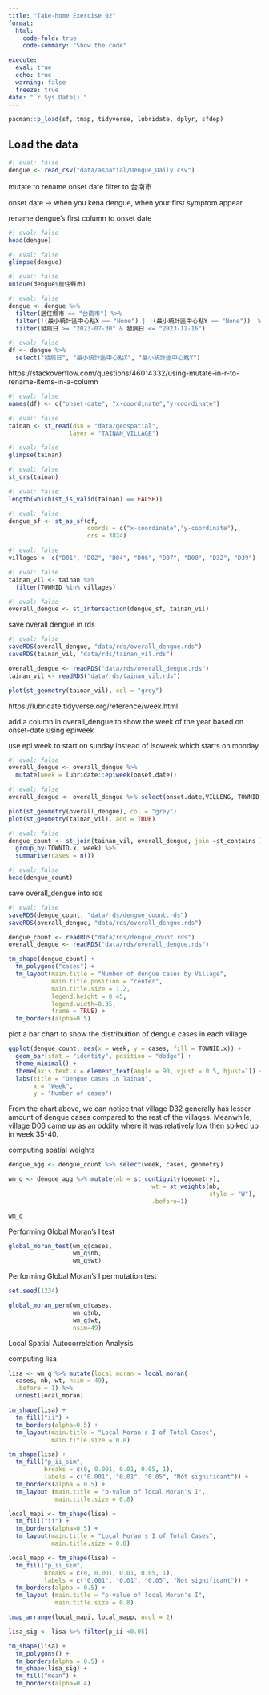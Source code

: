 ```yaml
---
title: "Take-home Exercise 02"
format:
  html:
    code-fold: true
    code-summary: "Show the code"

execute: 
  eval: true
  echo: true
  warning: false
  freeze: true
date: "`r Sys.Date()`"
---
```


```r
pacman::p_load(sf, tmap, tidyverse, lubridate, dplyr, sfdep)
```

## Load the data

```r
#| eval: false
dengue <- read_csv("data/aspatial/Dengue_Daily.csv")
```

mutate to rename onset date filter to 台南市

onset date -\> when you kena dengue, when your first symptom appear

rename dengue's first column to onset date

```r
#| eval: false
head(dengue)
```

```r
#| eval: false
glimpse(dengue)
```

```r
#| eval: false
unique(dengue$居住縣市)

```

```r
#| eval: false
dengue <- dengue %>%
  filter(居住縣市 == "台南市") %>%
  filter(!(最小統計區中心點X == "None") | !(最小統計區中心點Y == "None"))  %>% 
  filter(發病日 >= "2023-07-30" & 發病日 <= "2023-12-16")
```

```r
#| eval: false
df <- dengue %>%
  select("發病日", "最小統計區中心點X", "最小統計區中心點Y")
```

https://stackoverflow.com/questions/46014332/using-mutate-in-r-to-rename-items-in-a-column

```r
#| eval: false
names(df) <- c("onset-date", "x-coordinate","y-coordinate")
```

```r
#| eval: false
tainan <- st_read(dsn = "data/geospatial", 
                 layer = "TAINAN_VILLAGE")
```

```r
#| eval: false
glimpse(tainan)
```

```r
#| eval: false
st_crs(tainan)
```

```r
#| eval: false
length(which(st_is_valid(tainan) == FALSE))
```

```r
#| eval: false
dengue_sf <- st_as_sf(df, 
                      coords = c("x-coordinate","y-coordinate"),
                      crs = 3824)
```

```r
#| eval: false
villages <- c("D01", "D02", "D04", "D06", "D07", "D08", "D32", "D39")
```

```r
#| eval: false
tainan_vil <- tainan %>%
  filter(TOWNID %in% villages)
```


```r
#| eval: false
overall_dengue <- st_intersection(dengue_sf, tainan_vil)
```

save overall dengue in rds

```r
#| eval: false
saveRDS(overall_dengue, "data/rds/overall_dengue.rds")
saveRDS(tainan_vil, "data/rds/tainan_vil.rds")
```

```r
overall_dengue <- readRDS("data/rds/overall_dengue.rds")
tainan_vil <- readRDS("data/rds/tainan_vil.rds")
```

```r
plot(st_geometry(tainan_vil), col = "grey")
```



https://lubridate.tidyverse.org/reference/week.html

add a column in overall_dengue to show the week of the year based on onset-date using epiweek

use epi week to start on sunday instead of isoweek which starts on monday

```r
#| eval: false
overall_dengue <- overall_dengue %>%
  mutate(week = lubridate::epiweek(onset.date))
```

```r
#| eval: false
overall_dengue <- overall_dengue %>% select(onset.date,VILLENG, TOWNID, geometry,week)
```


```r
plot(st_geometry(overall_dengue), col = "grey")
plot(st_geometry(tainan_vil), add = TRUE)
```

```r
#| eval: false
dengue_count <- st_join(tainan_vil, overall_dengue, join =st_contains ) %>%
  group_by(TOWNID.x, week) %>%
  summarise(cases = n())
```

```r
#| eval: false
head(dengue_count)
```
save overall_dengue into rds 

```r
#| eval: false
saveRDS(dengue_count, "data/rds/dengue_count.rds")
saveRDS(overall_dengue, "data/rds/overall_dengue.rds")
```

```r
dengue_count <- readRDS("data/rds/dengue_count.rds")
overall_dengue <- readRDS("data/rds/overall_dengue.rds")
```


```r
tm_shape(dengue_count) + 
  tm_polygons("cases") + 
  tm_layout(main.title = "Number of dengue cases by Village", 
            main.title.position = "center",
            main.title.size = 1.2,
            legend.height = 0.45,
            legend.width=0.35,
            frame = TRUE) + 
  tm_borders(alpha=0.5)
```

plot a bar chart to show the distribuition of dengue cases in each village

```r
ggplot(dengue_count, aes(x = week, y = cases, fill = TOWNID.x)) +
  geom_bar(stat = "identity", position = "dodge") +
  theme_minimal() +
  theme(axis.text.x = element_text(angle = 90, vjust = 0.5, hjust=1)) +
  labs(title = "Dengue cases in Tainan",
       x = "Week",
       y = "Number of cases")
```
From the chart above, we can notice that village D32 generally has lesser amount of dengue cases compared to the rest of the villages. Meanwhile, village D06 came up as an oddity where it was relatively low then spiked up in week 35-40. 


computing spatial weights

```r
dengue_agg <- dengue_count %>% select(week, cases, geometry)
```


```r
wm_q <- dengue_agg %>% mutate(nb = st_contiguity(geometry),
                                        wt = st_weights(nb, 
                                                        style = "W"),
                                        .before=1)
```

```r
wm_q
```
Performing Global Moran’s I test
```r
global_moran_test(wm_q$cases,
                  wm_q$nb,
                  wm_q$wt)
```

 Performing Global Moran’s I permutation test
 
```r
set.seed(1234)
```

```r
global_moran_perm(wm_q$cases,
                  wm_q$nb,
                  wm_q$wt,
                  nsim=49)
```
 Local Spatial Autocorrelation Analysis
 
 
computing lisa 

```r
lisa <- wm_q %>% mutate(local_moran = local_moran(
  cases, nb, wt, nsim = 49),
  .before = 1) %>%
  unnest(local_moran)
```

```r
tm_shape(lisa) + 
  tm_fill("ii") + 
  tm_borders(alpha=0.5) +
  tm_layout(main.title = "Local Moran's I of Total Cases", 
            main.title.size = 0.8)
```


```r
tm_shape(lisa) +
  tm_fill("p_ii_sim",
          breaks = c(0, 0.001, 0.01, 0.05, 1),
          labels = c("0.001", "0.01", "0.05", "Not significant")) +
  tm_borders(alpha = 0.5) +
  tm_layout (main.title = "p-value of local Moran's I",
             main.title.size = 0.8)
```
```r
local_mapi <- tm_shape(lisa) + 
  tm_fill("ii") + 
  tm_borders(alpha=0.5) +
  tm_layout(main.title = "Local Moran's I of Total Cases", 
            main.title.size = 0.8)

local_mapp <- tm_shape(lisa) +
  tm_fill("p_ii_sim",
          breaks = c(0, 0.001, 0.01, 0.05, 1),
          labels = c("0.001", "0.01", "0.05", "Not significant")) +
  tm_borders(alpha = 0.5) +
  tm_layout (main.title = "p-value of local Moran's I",
             main.title.size = 0.8)

tmap_arrange(local_mapi, local_mapp, ncol = 2)
```


```r
lisa_sig <- lisa %>% filter(p_ii <0.05)

tm_shape(lisa) + 
  tm_polygons() +
  tm_borders(alpha = 0.5) +
  tm_shape(lisa_sig) +
  tm_fill("mean") +
  tm_borders(alpha=0.4)
```

